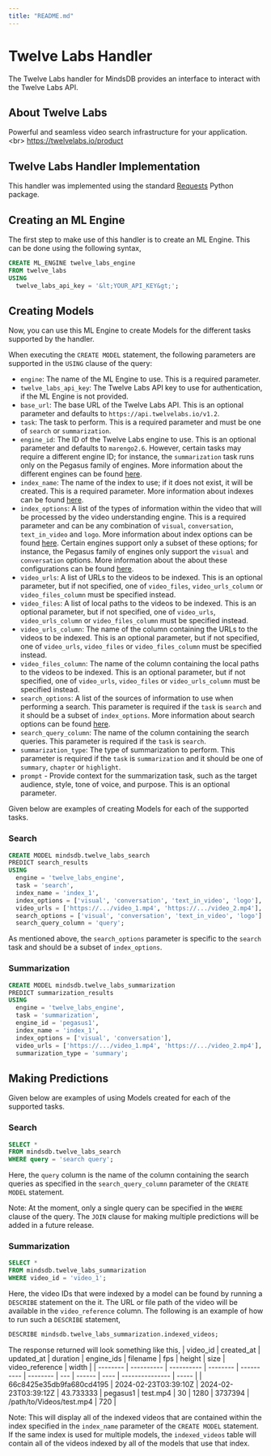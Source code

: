 ```yaml
---
title: "README.md"
---
```


# Twelve Labs Handler

The Twelve Labs handler for MindsDB provides an interface to interact with the Twelve Labs API.

## About Twelve Labs
Powerful and seamless video search infrastructure for your application. 
&lt;br&gt;
https://twelvelabs.io/product

## Twelve Labs Handler Implementation

This handler was implemented using the standard [Requests](https://github.com/psf/requests) Python package.

## Creating an ML Engine

The first step to make use of this handler is to create an ML Engine. This can be done using the following syntax,
```sql
CREATE ML_ENGINE twelve_labs_engine
FROM twelve_labs
USING
  twelve_labs_api_key = '&lt;YOUR_API_KEY&gt;';
```

## Creating Models

Now, you can use this ML Engine to create Models for the different tasks supported by the handler. 

When executing the `CREATE MODEL` statement, the following parameters are supported in the `USING` clause of the query:
- `engine`: The name of the ML Engine to use. This is a required parameter.
- `twelve_labs_api_key`: The Twelve Labs API key to use for authentication, if the ML Engine is not provided.
- `base_url`: The base URL of the Twelve Labs API. This is an optional parameter and defaults to `https://api.twelvelabs.io/v1.2`. 
- `task`: The task to perform. This is a required parameter and must be one of `search` or `summarization`.
- `engine_id`: The ID of the Twelve Labs engine to use. This is an optional parameter and defaults to `marengo2.6`. However, certain tasks may require a different engine ID; for instance, the `summarization` task runs only on the Pegasus family of engines. More information about the different engines can be found [here](https://docs.twelvelabs.io/v1.2/docs/engine-options).
- `index_name`: The name of the index to use; if it does not exist, it will be created. This is a required parameter. More information about indexes can be found [here](https://docs.twelvelabs.io/docs/create-indexes).
- `index_options`: A list of the types of information within the video that will be processed by the video understanding engine. This is a required parameter and can be any combination of `visual`, `conversation`, `text_in_video` and `logo`. More information about index options can be found [here](https://docs.twelvelabs.io/docs/indexing-options). Certain engines support only a subset of these options; for instance, the Pegasus family of engines only support the `visual` and `conversation` options. More information about the about these configurations can be found [here](https://docs.twelvelabs.io/v1.2/docs/create-indexes).
- `video_urls`: A list of URLs to the videos to be indexed. This is an optional parameter, but if not specified, one of `video_files`, `video_urls_column` or `video_files_column` must be specified instead.
- `video_files`: A list of local paths to the videos to be indexed. This is an optional parameter, but if not specified, one of `video_urls`, `video_urls_column` or `video_files_column` must be specified instead.
- `video_urls_column`: The name of the column containing the URLs to the videos to be indexed. This is an optional parameter, but if not specified, one of `video_urls`, `video_files` or `video_files_column` must be specified instead.
- `video_files_column`: The name of the column containing the local paths to the videos to be indexed. This is an optional parameter, but if not specified, one of `video_urls`, `video_files` or `video_urls_column` must be specified instead.
- `search_options`: A list of the sources of information to use when performing a search. This parameter is required if the `task` is `search` and it should be a subset of `index_options`. More information about search options can be found [here](https://docs.twelvelabs.io/docs/search-options).
- `search_query_column`: The name of the column containing the search queries. This parameter is required if the `task` is `search`.
- `summarization_type`: The type of summarization to perform. This parameter is required if the `task` is `summarization` and it should be one of `summary`, `chapter` or `highlight`.
- `prompt` - Provide context for the summarization task, such as the target audience, style, tone of voice, and purpose. This is an optional parameter.

Given below are examples of creating Models for each of the supported tasks.

### Search
```sql
CREATE MODEL mindsdb.twelve_labs_search
PREDICT search_results
USING
  engine = 'twelve_labs_engine',
  task = 'search',
  index_name = 'index_1',
  index_options = ['visual', 'conversation', 'text_in_video', 'logo'],
  video_urls = ['https://.../video_1.mp4', 'https://.../video_2.mp4'],
  search_options = ['visual', 'conversation', 'text_in_video', 'logo']
  search_query_column = 'query';
```

As mentioned above, the `search_options` parameter is specific to the `search` task and should be a subset of `index_options`.

### Summarization

```sql
CREATE MODEL mindsdb.twelve_labs_summarization
PREDICT summarization_results
USING
  engine = 'twelve_labs_engine',
  task = 'summarization',
  engine_id = 'pegasus1',
  index_name = 'index_1',
  index_options = ['visual', 'conversation'],
  video_urls = ['https://.../video_1.mp4', 'https://.../video_2.mp4'],
  summarization_type = 'summary';
```

## Making Predictions

Given below are examples of using Models created for each of the supported tasks.


### Search
```sql
SELECT *
FROM mindsdb.twelve_labs_search
WHERE query = 'search query';
```

Here, the `query` column is the name of the column containing the search queries as specified in the `search_query_column` parameter of the `CREATE MODEL` statement.

Note: At the moment, only a single query can be specified in the `WHERE` clause of the query. The `JOIN` clause for making multiple predictions will be added in a future release.

### Summarization


```sql
SELECT *
FROM mindsdb.twelve_labs_summarization
WHERE video_id = 'video_1';
```

Here, the video IDs that were indexed by a model can be found by running a `DESCRIBE` statement on the it. The URL or file path of the video will be available in the `video_reference` column. The following is an example of how to run such a `DESCRIBE` statement,
```sql
DESCRIBE mindsdb.twelve_labs_summarization.indexed_videos;
```

The response returned will look something like this,
| video_id | created_at | updated_at | duration | engine_ids | filename | fps | height | size | video_reference | width |
| -------- | ---------- | ---------- | -------- | ---------- | -------- | --- | ------ | ---- | --------------- | ----- |
| 66c8425e35db9fa680cd4195 | 2024-02-23T03:39:10Z | 2024-02-23T03:39:12Z | 43.733333 | pegasus1 | test.mp4 | 30 | 1280 | 3737394 | /path/to/Videos/test.mp4 | 720 |

Note: This will display all of the indexed videos that are contained within the index specified in the `index_name` parameter of the `CREATE MODEL` statement. If the same index is used for multiple models, the `indexed_videos` table will contain all of the videos indexed by all of the models that use that index.